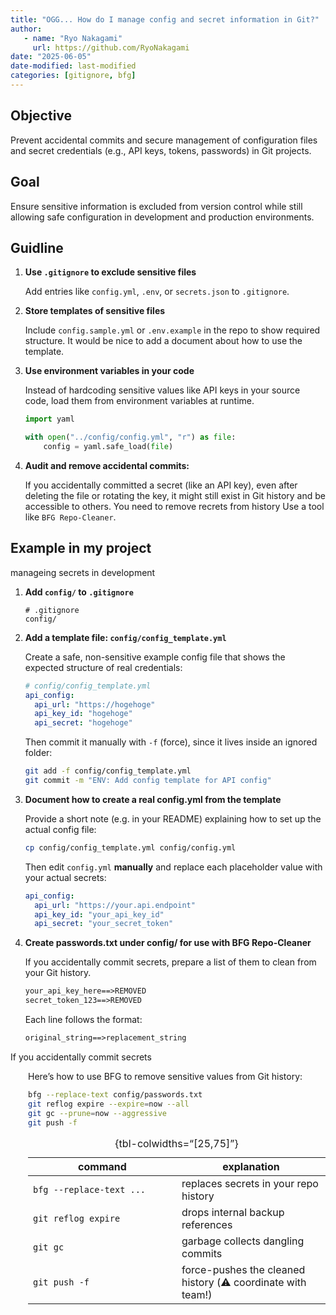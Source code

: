 ```yaml
---
title: "OGG... How do I manage config and secret information in Git?"
author: 
   - name: "Ryo Nakagami"
     url: https://github.com/RyoNakagami
date: "2025-06-05"
date-modified: last-modified
categories: [gitignore, bfg]
---
```


## Objective

Prevent accidental commits and secure management of configuration files and secret credentials (e.g., API keys, tokens, passwords) in Git projects.

## Goal

Ensure sensitive information is excluded from version control while still allowing safe configuration in development and production environments.


## Guidline

1. **Use `.gitignore` to exclude sensitive files**

    Add entries like `config.yml`, `.env`, or `secrets.json` to `.gitignore`.

2. **Store templates of sensitive files**

    Include `config.sample.yml` or `.env.example` in the repo to show required structure. It would be nice to add a document about how to use the template.

3. **Use environment variables in your code**

    Instead of hardcoding sensitive values like API keys in your source code, load them from environment variables at runtime.

    ```python
    import yaml

    with open("../config/config.yml", "r") as file:
        config = yaml.safe_load(file)
    ```


3. **Audit and remove accidental commits:**

    If you accidentally committed a secret (like an API key), even after deleting the file or rotating the key, it might still exist in Git history and be accessible to others. You need to remove recrets from history Use a tool like `BFG Repo-Cleaner`.


## Example in my project

[manageing secrets in development]{.mini-section}

1. **Add `config/` to `.gitignore`**

    ```
    # .gitignore
    config/
    ```



2. **Add a template file: `config/config_template.yml`**

    Create a safe, non-sensitive example config file that shows the expected structure of real credentials:

    ```yaml
    # config/config_template.yml
    api_config:
      api_url: "https://hogehoge"
      api_key_id: "hogehoge"
      api_secret: "hogehoge"
    ```

    Then commit it manually with `-f` (force), since it lives inside an ignored folder:

    ```bash
    git add -f config/config_template.yml
    git commit -m "ENV: Add config template for API config"
    ```

3. **Document how to create a real config.yml from the template**

    Provide a short note (e.g. in your README) explaining how to set up the actual config file:

    ```bash
    cp config/config_template.yml config/config.yml
    ```

    Then edit `config.yml` **manually** and replace each placeholder value with your actual secrets:

    ```yaml
    api_config:
      api_url: "https://your.api.endpoint"
      api_key_id: "your_api_key_id"
      api_secret: "your_secret_token"
    ```

4. **Create passwords.txt under config/ for use with BFG Repo-Cleaner**

    If you accidentally commit secrets, prepare a list of them to clean from your Git history.

    ```txt
    your_api_key_here==>REMOVED
    secret_token_123==>REMOVED
    ```

    Each line follows the format:

    ```txt
    original_string==>replacement_string
    ```


[If you accidentally commit secrets]{.mini-section}

:::{style="padding-left:2em;"}
Here’s how to use BFG to remove sensitive values from Git history:

```bash
bfg --replace-text config/passwords.txt
git reflog expire --expire=now --all
git gc --prune=now --aggressive
git push -f
```

:::{.no-border-top-table }

|command|explanation|
|----|----|
|`bfg --replace-text ...` | replaces secrets in your repo history|
|`git reflog expire` | drops internal backup references|
|`git gc` | garbage collects dangling commits|
|`git push -f` | force-pushes the cleaned history (⚠️ coordinate with team!)|

: {tbl-colwidths="[25,75]"}

:::

:::